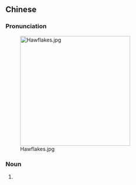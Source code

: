 {{also|山楂饼}}
==Chinese==
{{zh-forms|s=山楂饼|type=21}}
{{wikipedia|lang=zh}}

===Pronunciation===
{{zh-pron
|m=shānzhābǐng
|c=saan1 zaa1 beng2
|cat=n
}}

[[File:Hawflakes.jpg|300px|thumbnail]]

===Noun===
{{zh-noun}}

# {{w|haw flakes}} {{gloss|a type of small, thin, disc-shaped Chinese candy made from [[Chinese hawthorn]] fruit}} {{zh-mw|塊}}
#: {{zh-x|嗱，畀 幾 塊 '''山楂{zaa1}餅''' 過 你 送 藥 吖。|Here, take some '''haw flakes''' to eat with your medicine.|C}}
